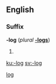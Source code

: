 ==English==

===Suffix===
'''-log''' (''plural'' '''[[-logs]]''')

# {{US}} {{alternative spelling of|[[-logue#English|-logue]]}}

[[Category:English suffixes|log]]

[[ku:-log]]
[[sv:-log]]